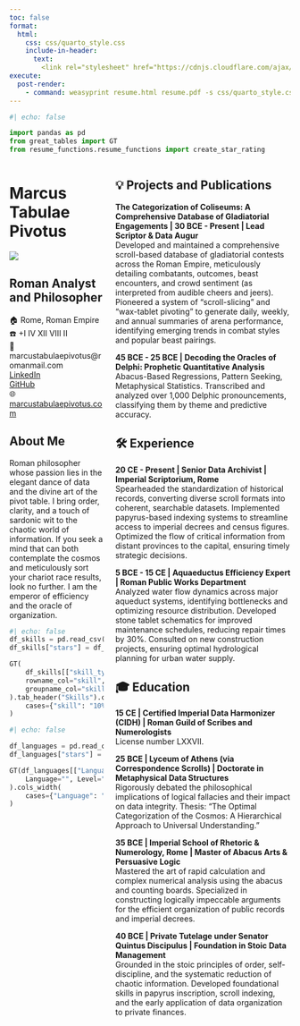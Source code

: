 ```yaml
---
toc: false
format:
  html:
    css: css/quarto_style.css
    include-in-header:
      text:
        <link rel="stylesheet" href="https://cdnjs.cloudflare.com/ajax/libs/font-awesome/6.4.0/css/all.min.css">
execute:
  post-render:
    - command: weasyprint resume.html resume.pdf -s css/quarto_style.css 
---
```

```python
#| echo: false

import pandas as pd
from great_tables import GT
from resume_functions.resume_functions import create_star_rating
```

::: {.columns}

::: {.column .side-column width="35%"}
# Marcus Tabulae Pivotus

![](./data/logo.png)

## Roman Analyst and Philosopher

🏠 Rome, Roman Empire  
☎️ +I IV XII VIII II  
📧 marcustabulaepivotus@romanmail.com  
<i class="fa-brands fa-linkedin-in"></i> [LinkedIn]()    
<i class="fa-brands fa-github"></i> [GitHub]()  
🌐 [marcustabulaepivotus.com]()  

## About Me
Roman philosopher whose passion lies in the elegant dance of data and the divine art of the pivot table. I bring order, clarity, and a touch of sardonic wit to the chaotic world of information. If you seek a mind that can both contemplate the cosmos and meticulously sort your chariot race results, look no further. I am the emperor of efficiency and the oracle of organization.

```python
#| echo: false
df_skills = pd.read_csv("./data/skills.csv")
df_skills["stars"] = df_skills["mark"].apply(create_star_rating)

GT(
    df_skills[["skill_type", "skill", "description", "stars"]],
    rowname_col="skill",
    groupname_col="skill_type",
).tab_header("Skills").cols_label(skill="", description="", stars="").cols_width(
    cases={"skill": "10%", "description": "50%", "stars": "20%"}
)
```

```python
#| echo: false

df_languages = pd.read_csv("./data/languages.csv")
df_languages["stars"] = df_languages["mark"].apply(create_star_rating)

GT(df_languages[["Language", "Level", "stars"]]).tab_header("Languages").cols_label(
    Language="", Level="", stars=""
).cols_width(
    cases={"Language": "20%", "Level": "20%", "stars": "10%"}
)
```
:::
::: {.column .main-section width="65%"}

## 💡 Projects and Publications

**The Categorization of Coliseums: A Comprehensive Database of Gladiatorial Engagements | 30 BCE - Present | Lead Scriptor & Data Augur**  
Developed and maintained a comprehensive scroll-based database of gladiatorial contests across the Roman Empire, meticulously detailing combatants, outcomes, beast encounters, and crowd sentiment (as interpreted from audible cheers and jeers).
Pioneered a system of "scroll-slicing" and "wax-tablet pivoting" to generate daily, weekly, and annual summaries of arena performance, identifying emerging trends in combat styles and popular beast pairings.


**45 BCE - 25 BCE | Decoding the Oracles of Delphi: Prophetic Quantitative Analysis**  
Abacus-Based Regressions, Pattern Seeking, Metaphysical Statistics. Transcribed and analyzed over 1,000 Delphic pronouncements, classifying them by theme and predictive accuracy.

## 🛠️ Experience

**20 CE - Present | Senior Data Archivist | Imperial Scriptorium, Rome**  
Spearheaded the standardization of historical records, converting diverse scroll formats into coherent, searchable datasets. Implemented papyrus-based indexing systems to streamline access to imperial decrees and census figures. Optimized the flow of critical information from distant provinces to the capital, ensuring timely strategic decisions.

**5 BCE - 15 CE | Aquaeductus Efficiency Expert | Roman Public Works Department**  
Analyzed water flow dynamics across major aqueduct systems, identifying bottlenecks and optimizing resource distribution. Developed stone tablet schematics for improved maintenance schedules, reducing repair times by 30%. Consulted on new construction projects, ensuring optimal hydrological planning for urban water supply.

## 🎓 Education

**15 CE | Certified Imperial Data Harmonizer (CIDH) | Roman Guild of Scribes and Numerologists**  
License number LXXVII. 

**25 BCE | Lyceum of Athens (via Correspondence Scrolls) | Doctorate in Metaphysical Data Structures**  
Rigorously debated the philosophical implications of logical fallacies and their impact on data integrity.
Thesis: "The Optimal Categorization of the Cosmos: A Hierarchical Approach to Universal Understanding."

**35 BCE | Imperial School of Rhetoric & Numerology, Rome | Master of Abacus Arts & Persuasive Logic**  
Mastered the art of rapid calculation and complex numerical analysis using the abacus and counting boards.
Specialized in constructing logically impeccable arguments for the efficient organization of public records and imperial decrees.


**40 BCE | Private Tutelage under Senator Quintus Discipulus | Foundation in Stoic Data Management**  
Grounded in the stoic principles of order, self-discipline, and the systematic reduction of chaotic information.
Developed foundational skills in papyrus inscription, scroll indexing, and the early application of data organization to private finances.

:::
:::